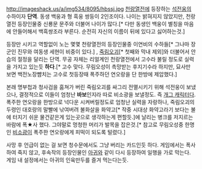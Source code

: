 http://imageshack.us/a/img534/8095/hbssj.jpg
[[천랑열전]]에 등장하는 [[석전웅]]의 수하이자 '''단역'''. 동생 백웅과 형 흑웅 쌍둥이 2인조이다. 나이는 밝혀지지 않았지만, 천랑열전 등장인물중 신룡문 문주와 더불어 나이가 많다.[* 다만 동생인 백웅이 별칭을 마음에 안들어해서 백흑쌍조라 부른다. 순전히 자신의 이름이 뒤에 있다고 싫어하는것.]

등장만 시키고 역할없이 노는 몇몇 천랑열전의 등장인물중 이연비의 수하들[* 그나마 장군인 진무와 여동생 세현이 비중이 있다.] , [[죽림오괴]][* 첫째와 막내 제외]와 더불어서 안습의 절정을 달리는 단역. 무공 자체는 리얼계인 천랑열전에서 고수라 불릴 정도로 실력을 가지고 있는듯 '''하다'''.[* 고수 맞다. 무림오성이 촉망받는 후지기수라 하지만, 묘사만 보면 백전노장뺨치는 고수로 첫등장때 폭주하던 연오랑을 단 한방에 제압했다.]

본래 명부첩과 청사검을 훔쳐가 버린 죽림오괴를 싸그리 전멸시키기 위해 석전웅이 보냈으나, 결정적으로 이들이 엄청난 '''바보'''인지라 따로 비소광을 보낼정도. 즉 [[개그 캐릭터]]다. 폭주한 연오랑을 한방으로 넉다운 시켜버릴정도로 엄청난 실력을 자랑하나, 죽림오괴의 두령인 대호량의 말빨에 낚여버려 불화살을 화약고[* 작중 시대상 화약고라기 보다는 불에 터지기 쉬운 물건같은게 있는곳으로 생각하는게 편할듯.]에 날리는 병크를 저지르는 바람에 폭★사 했다. 그야말로 멍청한 머리가 발목을 잡은것.[* 참고로 무림오성중 한명인 [[비소광]]이 폭주한 연오랑에게 피떡이 되도록 털렸다.]

사망 후 언급이 없는 걸 보면 청수문에서도 그냥 버리는 카드인듯 하다. 게임에서는 폭사하여 죽지 않고, 후속작의 등장인물인 [[아귀]]와 같이 다시 등장하여 일행을 가로 막는다. 게임 내 설정에서는 아귀의 인육만두를 즐겨 먹는다는듯.
